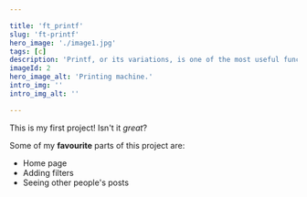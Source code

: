 ```yaml
---

title: 'ft_printf'
slug: 'ft-printf'
hero_image: './image1.jpg'
tags: [c]
description: 'Printf, or its variations, is one of the most useful functions in any programming language. I recoded printf function using my own C library of over 50 functions.'
imageId: 2
hero_image_alt: 'Printing machine.'
intro_img: ''
intro_img_alt: ''

---
```


This is my first project! Isn't it *great*?

Some of my **favourite** parts of this project are:

* Home page
* Adding filters
* Seeing other people's posts


